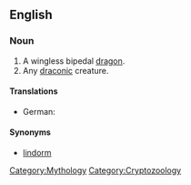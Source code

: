 ==English==
{{wikipedia}}

===Noun===
{{en-noun|lindworms}}

# A wingless bipedal [[dragon]].
# Any [[draconic]] creature.

====Translations====
{{trans-top|a wingless bipedal dragon}}
*German: {{t+|de|Lindwurm|m}}
{{trans-mid}}
{{trans-bottom}}

{{trans-top|any draconic creature}}
{{trans-mid}}
{{trans-bottom}}

====Synonyms====
* [[lindorm]]

[[Category:Mythology]]
[[Category:Cryptozoology]]